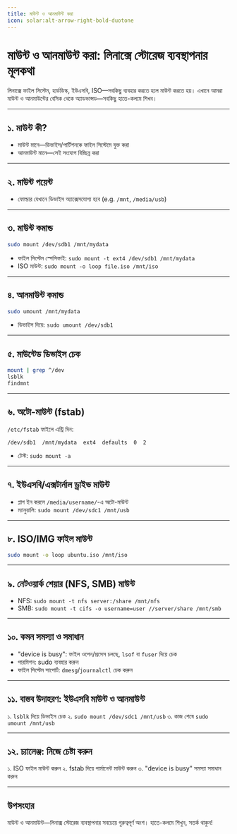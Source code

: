 ```yaml
---
title: মাউন্ট ও আনমাউন্ট করা
icon: solar:alt-arrow-right-bold-duotone
---
```


# মাউন্ট ও আনমাউন্ট করা: লিনাক্সে স্টোরেজ ব্যবস্থাপনার মূলকথা

লিনাক্সে ফাইল সিস্টেম, হার্ডডিস্ক, ইউএসবি, ISO—সবকিছু ব্যবহার করতে হলে মাউন্ট করতে হয়। এখানে আমরা মাউন্ট ও আনমাউন্টের বেসিক থেকে অ্যাডভান্সড—সবকিছু হাতে-কলমে শিখব।

---

## ১. মাউন্ট কী?

- মাউন্ট মানে—ডিভাইস/পার্টিশনকে ফাইল সিস্টেমে যুক্ত করা
- আনমাউন্ট মানে—সেই সংযোগ বিচ্ছিন্ন করা

---

## ২. মাউন্ট পয়েন্ট

- ফোল্ডার যেখানে ডিভাইস অ্যাক্সেসযোগ্য হবে (e.g. `/mnt`, `/media/usb`)

---

## ৩. মাউন্ট কমান্ড

```bash
sudo mount /dev/sdb1 /mnt/mydata
```

- ফাইল সিস্টেম স্পেসিফাই: `sudo mount -t ext4 /dev/sdb1 /mnt/mydata`
- ISO মাউন্ট: `sudo mount -o loop file.iso /mnt/iso`

---

## ৪. আনমাউন্ট কমান্ড

```bash
sudo umount /mnt/mydata
```

- ডিভাইস দিয়ে: `sudo umount /dev/sdb1`

---

## ৫. মাউন্টেড ডিভাইস চেক

```bash
mount | grep ^/dev
lsblk
findmnt
```

---

## ৬. অটো-মাউন্ট (fstab)

`/etc/fstab` ফাইলে এন্ট্রি দিন:
```
/dev/sdb1  /mnt/mydata  ext4  defaults  0  2
```

- টেস্ট: `sudo mount -a`

---

## ৭. ইউএসবি/এক্সটার্নাল ড্রাইভ মাউন্ট

- প্লাগ ইন করলে `/media/username/`-এ অটো-মাউন্ট
- ম্যানুয়ালি: `sudo mount /dev/sdc1 /mnt/usb`

---

## ৮. ISO/IMG ফাইল মাউন্ট

```bash
sudo mount -o loop ubuntu.iso /mnt/iso
```

---

## ৯. নেটওয়ার্ক শেয়ার (NFS, SMB) মাউন্ট

- NFS: `sudo mount -t nfs server:/share /mnt/nfs`
- SMB: `sudo mount -t cifs -o username=user //server/share /mnt/smb`

---

## ১০. কমন সমস্যা ও সমাধান

- "device is busy": ফাইল ওপেন/প্রসেস চলছে, `lsof` বা `fuser` দিয়ে চেক
- পারমিশন: sudo ব্যবহার করুন
- ফাইল সিস্টেম সাপোর্ট: `dmesg`/`journalctl` চেক করুন

---

## ১১. বাস্তব উদাহরণ: ইউএসবি মাউন্ট ও আনমাউন্ট

১. `lsblk` দিয়ে ডিভাইস চেক
২. `sudo mount /dev/sdc1 /mnt/usb`
৩. কাজ শেষে `sudo umount /mnt/usb`

---

## ১২. চ্যালেঞ্জ: নিজে চেষ্টা করুন

১. ISO ফাইল মাউন্ট করুন
২. fstab দিয়ে পার্মানেন্ট মাউন্ট করুন
৩. "device is busy" সমস্যা সমাধান করুন

---

## উপসংহার

মাউন্ট ও আনমাউন্ট—লিনাক্স স্টোরেজ ব্যবস্থাপনার সবচেয়ে গুরুত্বপূর্ণ অংশ। হাতে-কলমে শিখুন, সতর্ক থাকুন!
